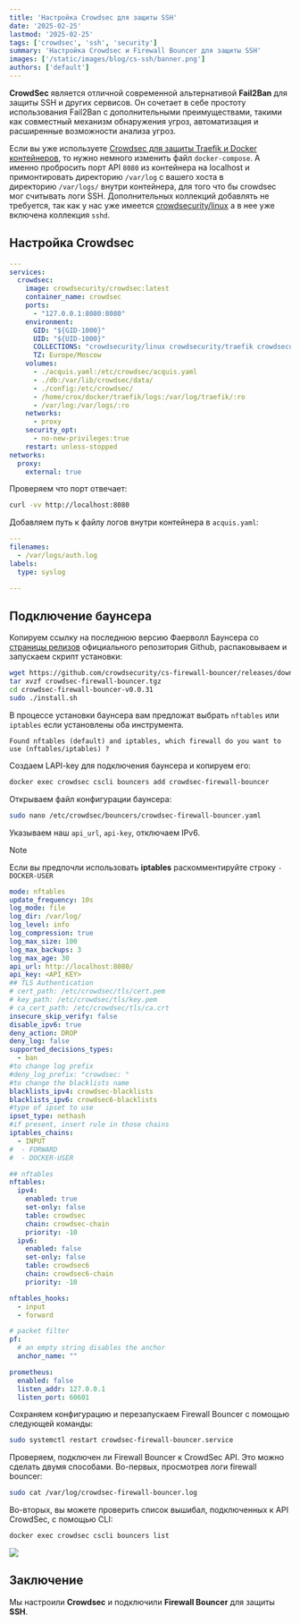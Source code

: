 ```yaml
---
title: 'Настройка Crowdsec для защиты SSH'
date: '2025-02-25'
lastmod: '2025-02-25'
tags: ['crowdsec', 'ssh', 'security']
summary: 'Настройка Crowdsec и Firewall Bouncer для защиты SSH'
images: ['/static/images/blog/cs-ssh/banner.png']
authors: ['default']
---
```


**CrowdSec** является отличной современной альтернативой **Fail2Ban** для защиты SSH и других сервисов. Он сочетает в себе простоту использования Fail2Ban с дополнительными преимуществами, такими как совместный механизм обнаружения угроз, автоматизация и расширенные возможности анализа угроз.

Если вы уже используете [Crowdsec для защиты Traefik и Docker контейнеров](/blog/povyshenie-bezopasnosti-docker-s-pomojyu-crowdsec-i-traefik), то нужно немного изменить файл `docker-compose`. А именно пробросить порт API `8080` из контейнера на localhost и примонтировать директорию `/var/log` с вашего хоста в директорию `/var/logs/` внутри контейнера, для того что бы crowdsec мог считывать логи SSH. Дополнительных коллекций добавлять не требуется, так как у нас уже имеется [crowdsecurity/linux](https://app.crowdsec.net/hub/author/crowdsecurity/collections/linux) а в нее уже включена коллекция `sshd`.

## Настройка Crowdsec

```yaml:docker-compose.yml {6-7, 18} showLineNumbers
---
services:
  crowdsec:
    image: crowdsecurity/crowdsec:latest
    container_name: crowdsec
    ports:
      - "127.0.0.1:8080:8080"
    environment:
      GID: "${GID-1000}"
      UID: "${UID-1000}"
      COLLECTIONS: "crowdsecurity/linux crowdsecurity/traefik crowdsecurity/appsec-virtual-patching crowdsecurity/appsec-generic-rules"
      TZ: Europe/Moscow
    volumes:
      - ./acquis.yaml:/etc/crowdsec/acquis.yaml
      - ./db:/var/lib/crowdsec/data/
      - ./config:/etc/crowdsec/
      - /home/crox/docker/traefik/logs:/var/log/traefik/:ro
      - /var/log:/var/logs/:ro
    networks:
      - proxy
    security_opt:
      - no-new-privileges:true
    restart: unless-stopped
networks:
  proxy:
    external: true
```

Проверяем что порт отвечает:

```bash
curl -vv http://localhost:8080
```

Добавляем путь к файлу логов внутри контейнера в `acquis.yaml`:

```yaml:acquis.yaml
---
filenames:
  - /var/logs/auth.log
labels:
  type: syslog

---
```

## Подключение баунсера

Копируем ссылку на последнюю версию Фаерволл Баунсера со [страницы релизов](https://github.com/crowdsecurity/cs-firewall-bouncer/releases) официального репозитория Github, распаковываем и запускаем скрипт установки:

```bash
wget https://github.com/crowdsecurity/cs-firewall-bouncer/releases/download/v0.0.31/crowdsec-firewall-bouncer.tgz
tar xvzf crowdsec-firewall-bouncer.tgz
cd crowdsec-firewall-bouncer-v0.0.31
sudo ./install.sh
```

В процессе установки баунсера вам предложат выбрать `nftables` или `iptables` если установлены оба инструмента.

```
Found nftables (default) and iptables, which firewall do you want to use (nftables/iptables) ?
```

Создаем LAPI-key для подключения баунсера и копируем его:

```bash
docker exec crowdsec cscli bouncers add crowdsec-firewall-bouncer
```

Открываем файл конфигурации баунсера:

```bash
sudo nano /etc/crowdsec/bouncers/crowdsec-firewall-bouncer.yaml
```

Указываем наш `api_url`, `api-key`, отключаем IPv6.

> [!note]
> Если вы предпочли использовать **iptables** раскомментируйте строку `- DOCKER-USER`

```yaml:crowdsec-firewall-bouncer.yaml {10-11, 17, 33, 44} showLineNumbers
mode: nftables
update_frequency: 10s
log_mode: file
log_dir: /var/log/
log_level: info
log_compression: true
log_max_size: 100
log_max_backups: 3
log_max_age: 30
api_url: http://localhost:8080/
api_key: <API_KEY>
## TLS Authentication
# cert_path: /etc/crowdsec/tls/cert.pem
# key_path: /etc/crowdsec/tls/key.pem
# ca_cert_path: /etc/crowdsec/tls/ca.crt
insecure_skip_verify: false
disable_ipv6: true
deny_action: DROP
deny_log: false
supported_decisions_types:
  - ban
#to change log prefix
#deny_log_prefix: "crowdsec: "
#to change the blacklists name
blacklists_ipv4: crowdsec-blacklists
blacklists_ipv6: crowdsec6-blacklists
#type of ipset to use
ipset_type: nethash
#if present, insert rule in those chains
iptables_chains:
  - INPUT
#  - FORWARD
#  - DOCKER-USER

## nftables
nftables:
  ipv4:
    enabled: true
    set-only: false
    table: crowdsec
    chain: crowdsec-chain
    priority: -10
  ipv6:
    enabled: false
    set-only: false
    table: crowdsec6
    chain: crowdsec6-chain
    priority: -10

nftables_hooks:
  - input
  - forward

# packet filter
pf:
  # an empty string disables the anchor
  anchor_name: ""

prometheus:
  enabled: false
  listen_addr: 127.0.0.1
  listen_port: 60601

```

Сохраняем конфигурацию и перезапускаем Firewall Bouncer с помощью следующей команды:

```bash
sudo systemctl restart crowdsec-firewall-bouncer.service
```

Проверяем, подключен ли Firewall Bouncer к CrowdSec API. Это можно сделать двумя способами. Во-первых, просмотрев логи firewall bouncer:

```bash
sudo cat /var/log/crowdsec-firewall-bouncer.log
```

Во-вторых, вы можете проверить список вышибал, подключенных к API CrowdSec, с помощью CLI:

```bash
docker exec crowdsec cscli bouncers list
```

![](/static/images/blog/cs-ssh/image.png)

## Заключение

Мы настроили **Crowdsec** и подключили **Firewall Bouncer** для защиты **SSH**.
